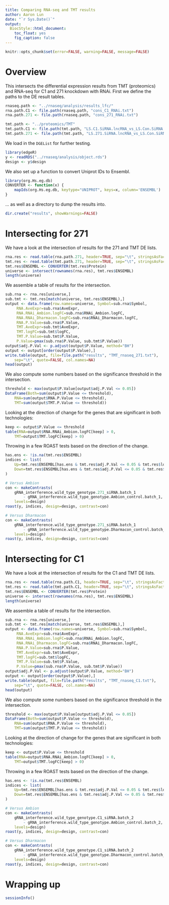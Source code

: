 ```yaml
---
title: Comparing RNA-seq and TMT results
author: Aaron Lun
date: "`r Sys.Date()`"
output:
  BiocStyle::html_document:
    toc_float: yes
    fig_caption: false
---
```


```r
knitr::opts_chunk$set(error=FALSE, warning=FALSE, message=FALSE)
```

# Overview

This intersects the differential expression results from TMT (proteomics) and RNA-seq for C1 and 271 knockdown with RNAi.
First we define the paths to the DE result tables.

```r
rnaseq.path <- "../rnaseq/analysis/results_lfc/"
rna.path.C1 <- file.path(rnaseq.path, "cons_C1_RNAi.txt")
rna.path.271 <- file.path(rnaseq.path, "cons_271_RNAi.txt")

tmt.path <- "../proteomics/TMT"
tmt.path.C1 <- file.path(tmt.path, "LS.C1.SiRNA.lncRNA_vs_LS.Con.SiRNA.txt")
tmt.path.271 <- file.path(tmt.path, "LS.271.SiRNA.lncRNA_vs_LS.Con.SiRNA.txt")
```

We load in the `DGEList` for further testing.

```r
library(edgeR)
y <- readRDS("../rnaseq/analysis/object.rds")
design <- y$design
```

We also set up a function to convert Uniprot IDs to Ensembl.

```r
library(org.Hs.eg.db)
CONVERTER <- function(x) {
    mapIds(org.Hs.eg.db, keytype="UNIPROT", keys=x, column='ENSEMBL')
}
```

... as well as a directory to dump the results into.

```r
dir.create("results", showWarnings=FALSE)
```

# Intersecting for 271

We have a look at the intersection of results for the 271 and TMT DE lists.

```r
rna.res <- read.table(rna.path.271, header=TRUE, sep="\t", stringsAsFactors=FALSE, row.names=1)
tmt.res <- read.table(tmt.path.271, header=TRUE, sep="\t", stringsAsFactors=FALSE, quote="", comment.char="")
tmt.res$ENSEMBL <- CONVERTER(tmt.res$Protein)
universe <- intersect(rownames(rna.res), tmt.res$ENSEMBL)    
length(universe)
```

We assemble a table of results for the intersection.

```r
sub.rna <- rna.res[universe,]
sub.tmt <- tmt.res[match(universe, tmt.res$ENSEMBL),]
output <- data.frame(row.names=universe, Symbol=sub.rna$Symbol,
     RNA.AveExpr=sub.rna$AveExpr, 
     RNA.RNAi_Ambion.logFC=sub.rna$RNAi_Ambion.logFC,
     RNA.RNAi_Dharmacon.logFC=sub.rna$RNAi_Dharmacon.logFC,
     RNA.P.Value=sub.rna$P.Value,
     TMT.AveExpr=sub.tmt$AveExpr, 
     TMT.logFC=sub.tmt$logFC,
     TMT.P.Value=sub.tmt$P.Value,
     P.Value=pmax(sub.rna$P.Value, sub.tmt$P.Value))
output$adj.P.Val <- p.adjust(output$P.Value, method="BH")
output <- output[order(output$P.Value),]
write.table(output, file=file.path("results", "TMT_rnaseq_271.txt"),
    sep="\t", quote=FALSE, col.names=NA)
head(output)
```

We also compute some numbers based on the significance threshold in the intersection.

```r
threshold <- max(output$P.Value[output$adj.P.Val <= 0.05])
DataFrame(Both=sum(output$P.Value <= threshold),
    RNA=sum(output$RNA.P.Value <= threshold),
    TMT=sum(output$TMT.P.Value <= threshold))
```

Looking at the direction of change for the genes that are significant in both technologies:

```r
keep <- output$P.Value <= threshold
table(RNA=output$RNA.RNAi_Ambion.logFC[keep] > 0,
    TMT=output$TMT.logFC[keep] > 0)
```

Throwing in a few ROAST tests based on the direction of the change.

```r
has.ens <- !is.na(tmt.res$ENSEMBL)
indices <- list(
    Up=tmt.res$ENSEMBL[has.ens & tmt.res$adj.P.Val <= 0.05 & tmt.res$logFC > 0],
    Down=tmt.res$ENSEMBL[has.ens & tmt.res$adj.P.Val <= 0.05 & tmt.res$logFC < 0]
)

# Versus Ambion 
con <- makeContrasts(
    gRNA_interference.wild_type_genotype.271_siRNA.batch_1
        - gRNA_interference.wild_type_genotype.Ambion_control.batch_1,
    levels=design)
roast(y, indices, design=design, contrast=con)

# Versus Dharmacon
con <- makeContrasts(
    gRNA_interference.wild_type_genotype.271_siRNA.batch_1
        - gRNA_interference.wild_type_genotype.Dharmacon_control.batch_1,
    levels=design)
roast(y, indices, design=design, contrast=con)
```

# Intersecting for C1

We have a look at the intersection of results for the C1 and TMT DE lists.

```r
rna.res <- read.table(rna.path.C1, header=TRUE, sep="\t", stringsAsFactors=FALSE, row.names=1)
tmt.res <- read.table(tmt.path.C1, header=TRUE, sep="\t", stringsAsFactors=FALSE, quote="", comment.char="")
tmt.res$ENSEMBL <- CONVERTER(tmt.res$Protein)
universe <- intersect(rownames(rna.res), tmt.res$ENSEMBL)    
length(universe)
```

We assemble a table of results for the intersection.

```r
sub.rna <- rna.res[universe,]
sub.tmt <- tmt.res[match(universe, tmt.res$ENSEMBL),]
output <- data.frame(row.names=universe, Symbol=sub.rna$Symbol,
     RNA.AveExpr=sub.rna$AveExpr, 
     RNA.RNAi_Ambion.logFC=sub.rna$RNAi_Ambion.logFC,
     RNA.RNAi_Dharmacon.logFC=sub.rna$RNAi_Dharmacon.logFC,
     RNA.P.Value=sub.rna$P.Value,
     TMT.AveExpr=sub.tmt$AveExpr, 
     TMT.logFC=sub.tmt$logFC,
     TMT.P.Value=sub.tmt$P.Value,
     P.Value=pmax(sub.rna$P.Value, sub.tmt$P.Value))
output$adj.P.Val <- p.adjust(output$P.Value, method="BH")
output <- output[order(output$P.Value),]
write.table(output, file=file.path("results", "TMT_rnaseq_C1.txt"),
    sep="\t", quote=FALSE, col.names=NA)
head(output)
```

We also compute some numbers based on the significance threshold in the intersection.

```r
threshold <- max(output$P.Value[output$adj.P.Val <= 0.05])
DataFrame(Both=sum(output$P.Value <= threshold),
    RNA=sum(output$RNA.P.Value <= threshold),
    TMT=sum(output$TMT.P.Value <= threshold))
```

Looking at the direction of change for the genes that are significant in both technologies:

```r
keep <- output$P.Value <= threshold
table(RNA=output$RNA.RNAi_Ambion.logFC[keep] > 0,
    TMT=output$TMT.logFC[keep] > 0)
```

Throwing in a few ROAST tests based on the direction of the change.

```r
has.ens <- !is.na(tmt.res$ENSEMBL)
indices <- list(
    Up=tmt.res$ENSEMBL[has.ens & tmt.res$adj.P.Val <= 0.05 & tmt.res$logFC > 0],
    Down=tmt.res$ENSEMBL[has.ens & tmt.res$adj.P.Val <= 0.05 & tmt.res$logFC < 0]
)

# Versus Ambion 
con <- makeContrasts(
    gRNA_interference.wild_type_genotype.C1_siRNA.batch_2
        - gRNA_interference.wild_type_genotype.Ambion_control.batch_2,
    levels=design)
roast(y, indices, design=design, contrast=con)

# Versus Dharmacon
con <- makeContrasts(
    gRNA_interference.wild_type_genotype.C1_siRNA.batch_2
        - gRNA_interference.wild_type_genotype.Dharmacon_control.batch_2,
    levels=design)
roast(y, indices, design=design, contrast=con)
```

# Wrapping up

```r
sessionInfo()
```


